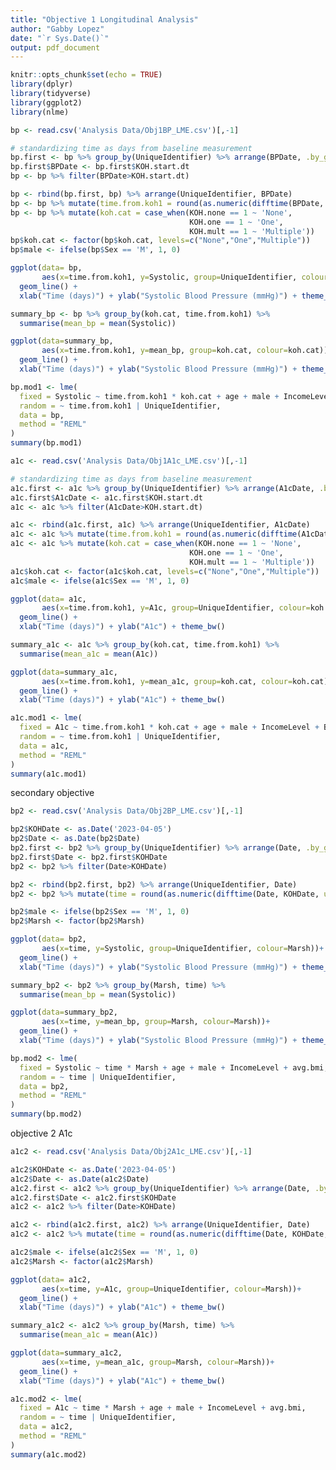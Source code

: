 ```yaml
---
title: "Objective 1 Longitudinal Analysis"
author: "Gabby Lopez"
date: "`r Sys.Date()`"
output: pdf_document
---
```


```r
knitr::opts_chunk$set(echo = TRUE)
library(dplyr)
library(tidyverse)
library(ggplot2)
library(nlme)
```

```r
bp <- read.csv('Analysis Data/Obj1BP_LME.csv')[,-1]
```

```r
# standardizing time as days from baseline measurement
bp.first <- bp %>% group_by(UniqueIdentifier) %>% arrange(BPDate, .by_group=TRUE) %>% slice_head()
bp.first$BPDate <- bp.first$KOH.start.dt
bp <- bp %>% filter(BPDate>KOH.start.dt)

bp <- rbind(bp.first, bp) %>% arrange(UniqueIdentifier, BPDate)
bp <- bp %>% mutate(time.from.koh1 = round(as.numeric(difftime(BPDate, KOH.start.dt, units="days"))))
bp <- bp %>% mutate(koh.cat = case_when(KOH.none == 1 ~ 'None',
                                        KOH.one == 1 ~ 'One',
                                        KOH.mult == 1 ~ 'Multiple'))
bp$koh.cat <- factor(bp$koh.cat, levels=c("None","One","Multiple"))
bp$male <- ifelse(bp$Sex == 'M', 1, 0)

ggplot(data= bp, 
       aes(x=time.from.koh1, y=Systolic, group=UniqueIdentifier, colour=koh.cat))+
  geom_line() +
  xlab("Time (days)") + ylab("Systolic Blood Pressure (mmHg)") + theme_bw()

summary_bp <- bp %>% group_by(koh.cat, time.from.koh1) %>%
  summarise(mean_bp = mean(Systolic))

ggplot(data=summary_bp, 
       aes(x=time.from.koh1, y=mean_bp, group=koh.cat, colour=koh.cat))+
  geom_line() +
  xlab("Time (days)") + ylab("Systolic Blood Pressure (mmHg)") + theme_bw()
```


```r
bp.mod1 <- lme(
  fixed = Systolic ~ time.from.koh1 * koh.cat + age + male + IncomeLevel + BLACERISK + avg.bmi,
  random = ~ time.from.koh1 | UniqueIdentifier,
  data = bp,
  method = "REML"
)
summary(bp.mod1)
```

```r
a1c <- read.csv('Analysis Data/Obj1A1c_LME.csv')[,-1]
```

```r
# standardizing time as days from baseline measurement
a1c.first <- a1c %>% group_by(UniqueIdentifier) %>% arrange(A1cDate, .by_group=TRUE) %>% slice_head()
a1c.first$A1cDate <- a1c.first$KOH.start.dt
a1c <- a1c %>% filter(A1cDate>KOH.start.dt)

a1c <- rbind(a1c.first, a1c) %>% arrange(UniqueIdentifier, A1cDate)
a1c <- a1c %>% mutate(time.from.koh1 = round(as.numeric(difftime(A1cDate, KOH.start.dt, units="days"))))
a1c <- a1c %>% mutate(koh.cat = case_when(KOH.none == 1 ~ 'None',
                                        KOH.one == 1 ~ 'One',
                                        KOH.mult == 1 ~ 'Multiple'))
a1c$koh.cat <- factor(a1c$koh.cat, levels=c("None","One","Multiple"))
a1c$male <- ifelse(a1c$Sex == 'M', 1, 0)

ggplot(data= a1c, 
       aes(x=time.from.koh1, y=A1c, group=UniqueIdentifier, colour=koh.cat))+
  geom_line() +
  xlab("Time (days)") + ylab("A1c") + theme_bw()

summary_a1c <- a1c %>% group_by(koh.cat, time.from.koh1) %>%
  summarise(mean_a1c = mean(A1c))

ggplot(data=summary_a1c, 
       aes(x=time.from.koh1, y=mean_a1c, group=koh.cat, colour=koh.cat))+
  geom_line() +
  xlab("Time (days)") + ylab("A1c") + theme_bw()

```


```r
a1c.mod1 <- lme(
  fixed = A1c ~ time.from.koh1 * koh.cat + age + male + IncomeLevel + BLACERISK + avg.bmi,
  random = ~ time.from.koh1 | UniqueIdentifier,
  data = a1c,
  method = "REML"
)
summary(a1c.mod1)
```



secondary objective

```r
bp2 <- read.csv('Analysis Data/Obj2BP_LME.csv')[,-1]

bp2$KOHDate <- as.Date('2023-04-05')
bp2$Date <- as.Date(bp2$Date)
bp2.first <- bp2 %>% group_by(UniqueIdentifier) %>% arrange(Date, .by_group=TRUE) %>% slice_head()
bp2.first$Date <- bp2.first$KOHDate
bp2 <- bp2 %>% filter(Date>KOHDate)

bp2 <- rbind(bp2.first, bp2) %>% arrange(UniqueIdentifier, Date)
bp2 <- bp2 %>% mutate(time = round(as.numeric(difftime(Date, KOHDate, units="days"))))

bp2$male <- ifelse(bp2$Sex == 'M', 1, 0)
bp2$Marsh <- factor(bp2$Marsh)

ggplot(data= bp2, 
       aes(x=time, y=Systolic, group=UniqueIdentifier, colour=Marsh))+
  geom_line() +
  xlab("Time (days)") + ylab("Systolic Blood Pressure (mmHg)") + theme_bw()

summary_bp2 <- bp2 %>% group_by(Marsh, time) %>%
  summarise(mean_bp = mean(Systolic))

ggplot(data=summary_bp2, 
       aes(x=time, y=mean_bp, group=Marsh, colour=Marsh))+
  geom_line() +
  xlab("Time (days)") + ylab("Systolic Blood Pressure (mmHg)") + theme_bw()
```

```r
bp.mod2 <- lme(
  fixed = Systolic ~ time * Marsh + age + male + IncomeLevel + avg.bmi,
  random = ~ time | UniqueIdentifier,
  data = bp2,
  method = "REML"
)
summary(bp.mod2)
```

objective 2 A1c
```r
a1c2 <- read.csv('Analysis Data/Obj2A1c_LME.csv')[,-1]

a1c2$KOHDate <- as.Date('2023-04-05')
a1c2$Date <- as.Date(a1c2$Date)
a1c2.first <- a1c2 %>% group_by(UniqueIdentifier) %>% arrange(Date, .by_group=TRUE) %>% slice_head()
a1c2.first$Date <- a1c2.first$KOHDate
a1c2 <- a1c2 %>% filter(Date>KOHDate)

a1c2 <- rbind(a1c2.first, a1c2) %>% arrange(UniqueIdentifier, Date)
a1c2 <- a1c2 %>% mutate(time = round(as.numeric(difftime(Date, KOHDate, units="days"))))

a1c2$male <- ifelse(a1c2$Sex == 'M', 1, 0)
a1c2$Marsh <- factor(a1c2$Marsh)

ggplot(data= a1c2, 
       aes(x=time, y=A1c, group=UniqueIdentifier, colour=Marsh))+
  geom_line() +
  xlab("Time (days)") + ylab("A1c") + theme_bw()

summary_a1c2 <- a1c2 %>% group_by(Marsh, time) %>%
  summarise(mean_a1c = mean(A1c))

ggplot(data=summary_a1c2, 
       aes(x=time, y=mean_a1c, group=Marsh, colour=Marsh))+
  geom_line() +
  xlab("Time (days)") + ylab("A1c") + theme_bw()
```

```r
a1c.mod2 <- lme(
  fixed = A1c ~ time * Marsh + age + male + IncomeLevel + avg.bmi,
  random = ~ time | UniqueIdentifier,
  data = a1c2,
  method = "REML"
)
summary(a1c.mod2)
```

